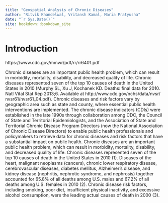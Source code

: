 ```yaml
--- 
title: "Geospatial Analysis of Chronic Diseases"
author: "Ritvik Khandelwal, Vritansh Kamal, Maria Pratyusha"
date: "`r Sys.Date()`"
site: bookdown::bookdown_site
---
```


# Introduction

https://www.cdc.gov/mmwr/pdf/rr/rr6401.pdf

Chronic diseases are an important public health problem, which can result in morbidity, mortality, disability, and decreased quality of life. Chronic diseases represented seven of the top 10 causes of death in the United States in 2010 (Murphy SL, Xu J, Kochanek KD. Deaths: final data for 2010. Natl Vital Stat Rep 2013;6. Available at http://www.cdc.gov/nchs/data/nvsr/ nvsr61/nvsr61_04.pdf). Chronic diseases and risk factors vary by geographic area such as state and county, where essential public health interventions are implemented. The chronic disease indicators (CDIs) were established in the late 1990s through collaboration among CDC, the Council of State and Territorial Epidemiologists, and the Association of State and Territorial Chronic Disease Program Directors (now the National Association of Chronic Disease Directors) to enable public health professionals and policymakers to retrieve data for chronic diseases and risk factors that have a substantial impact on public health. 
Chronic diseases are an important public health problem, which can result in morbidity, mortality, disability, and decreased quality of life. Chronic diseases represented seven of the top 10 causes of death in the United States in 2010 (1). Diseases of the heart, malignant neoplasms (cancers), chronic lower respiratory disease, cerebrovascular diseases, diabetes mellitus, Alzheimer’s disease, and kidney disease (nephritis, nephrotic syndrome, and nephrosis) together accounted for 65.8% of all deaths among U.S. males and 67.2% of all deaths among U.S. females in 2010 (2). Chronic disease risk factors, including smoking, poor diet, insufficient physical inactivity, and excessive alcohol consumption, were the leading actual causes of death in 2000 (3). 
